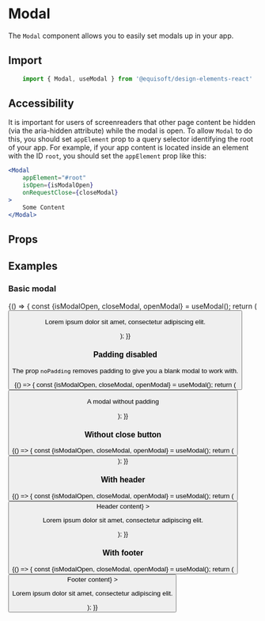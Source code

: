 
<Meta title="Disclosure/Modal" component={Modal} />

# Modal

The `Modal` component allows you to easily set modals up in your app.

## Import

```js
    import { Modal, useModal } from '@equisoft/design-elements-react'
```

## Accessibility

It is important for users of screenreaders that other page content be hidden (via the aria-hidden attribute) while the modal is open. To allow `Modal` to do this, you should set `appElement` prop to a query selector identifying the root of your app. For example, if your app content is located inside an element with the ID `root`, you should set the `appElement` prop like this:

```jsx
<Modal
    appElement="#root"
    isOpen={isModalOpen}
    onRequestClose={closeModal}
>
    Some Content
</Modal>
```

## Props

<ArgsTable of={Modal} />

## Examples

### Basic modal

<Preview>
    <Story name="Normal">
        {() => {
            const {isModalOpen, closeModal, openModal} = useModal();
            return (
                <Fragment>
                    <Button label="Open Modal" buttonType="primary" onClick={openModal} />
                    <Modal
                        appElement="#root"
                        ariaLabel="Modal label"
                        ariaDescribedby="story-description"
                        isOpen={isModalOpen}
                        onRequestClose={closeModal}
                    >
                        <p id="story-description">Lorem ipsum dolor sit amet, consectetur adipiscing elit.</p>
                    </Modal>
                </Fragment>
            );
        }}
    </Story>
</Preview>

### Padding disabled

The prop `noPadding` removes padding to give you a blank modal to work with.

<Preview>
    <Story name="Padding disabled">
        {() => {
            const {isModalOpen, closeModal, openModal} = useModal();
            return (
                <Fragment>
                    <Button label="Open Modal" buttonType="primary" onClick={openModal} />
                    <Modal
                        appElement="#root"
                        ariaLabel="Modal label"
                        ariaDescribedby="story-description"
                        noPadding
                        isOpen={isModalOpen}
                        onRequestClose={closeModal}
                    >
                        <p id="story-description">A modal without padding</p>
                    </Modal>
                </Fragment>
            );
        }}
    </Story>
</Preview>

### Without close button

<Preview>
    <Story name="Without close button">
        {() => {
            const {isModalOpen, closeModal, openModal} = useModal();
            return (
                <Fragment>
                    <Button label="Open Modal" buttonType="primary" onClick={openModal} />
                    <Modal
                        appElement="#root"
                        ariaLabel="Modal label"
                        hasCloseButton={false}
                        isOpen={isModalOpen}
                        onRequestClose={closeModal}
                    />
                </Fragment>
            );
        }}
    </Story>
</Preview>

### With header

<Preview>
    <Story name="With header">
        {() => {
            const {isModalOpen, closeModal, openModal} = useModal();
            return (
                <Fragment>
                    <Button label="Open Modal" buttonType="primary" onClick={openModal} />
                    <Modal
                        appElement="#root"
                        ariaLabel="Modal label"
                        ariaDescribedby="story-description"
                        isOpen={isModalOpen}
                        onRequestClose={closeModal}
                        modalHeader={<b>Header content</b>}
                    >
                        <p id="story-description">Lorem ipsum dolor sit amet, consectetur adipiscing elit.</p>
                    </Modal>
                </Fragment>
            );
        }}
    </Story>
</Preview>

### With footer

<Preview>
    <Story name="With footer">
        {() => {
            const {isModalOpen, closeModal, openModal} = useModal();
            return (
                <Fragment>
                    <Button label="Open Modal" buttonType="primary" onClick={openModal} />
                    <Modal
                        appElement="#root"
                        ariaLabel="Modal label"
                        ariaDescribedby="story-description"
                        isOpen={isModalOpen}
                        onRequestClose={closeModal}
                        modalFooter={<b>Footer content</b>}
                    >
                        <p id="story-description">Lorem ipsum dolor sit amet, consectetur adipiscing elit.</p>
                    </Modal>
                </Fragment>
            );
        }}
    </Story>
</Preview>
